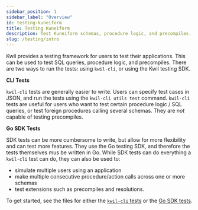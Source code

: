 ```yaml
---
sidebar_position: 1
sidebar_label: "Overview"
id: testing-kuneiform
title: Testing Kuneiform
description: Test Kuneiform schemas, procedure logic, and precompiles.
slug: /testing/intro
---
```


Kwil provides a testing framework for users to test their applications. This can be used
to test SQL queries, procedure logic, and precompiles. There are two ways to run the tests:
using `kwil-cli`, or using the Kwil testing SDK.

**CLI Tests**

`kwil-cli` tests are generally easier to write. Users can specify test cases in
JSON, and run the tests using the `kwil-cli utils test` command. `kwil-cli` tests are useful
for users who want to test certain procedure logic / SQL queries, or test foreign procedures
calling several schemas. They are _not_ capable of testing precompiles.

**Go SDK Tests**

SDK tests can be more cumbersome to write, but allow for more flexibility and can test more
features. They use the Go testing SDK, and therefore the tests themselves mus be written in Go.
While SDK tests can do everything a `kwil-cli` test can do, they can also be used to:

- simulate multiple users using an application
- make multiple consecutive procedure/action calls across one or more schemas
- test extensions such as precompiles and resolutions.

To get started, see the files for either the [`kwil-cli` tests](/docs/testing/kwil-cli) or the
[Go SDK tests](/docs/testing/go-sdk).